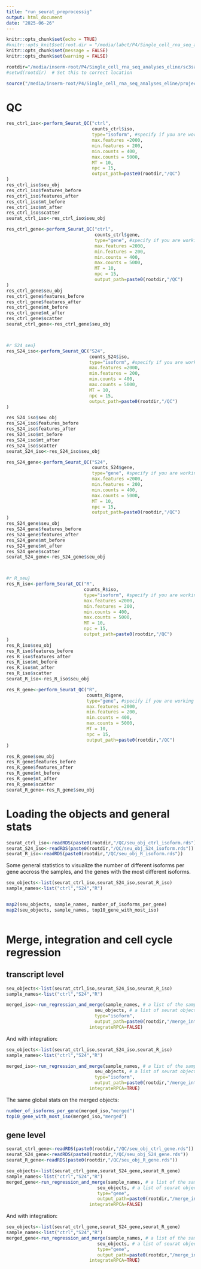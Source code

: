 ```yaml
---
title: "run_seurat_preprocessig"
output: html_document
date: "2025-06-26"
---
```




```r
knitr::opts_chunk$set(echo = TRUE)
#knitr::opts_knit$set(root.dir = "/media/labct/P4/Single_cell_rna_seq_analyses_eline/sc3samples_whitelist")
knitr::opts_chunk$set(message = FALSE)
knitr::opts_chunk$set(warning = FALSE)
```


```r
rootdir="/media/inserm-root/P4/Single_cell_rna_seq_analyses_eline/sc3samples_whitelist"
#setwd(rootdir)  # Set this to correct location

source("/media/inserm-root/P4/Single_cell_rna_seq_analyses_eline/project/R/seurat_processing.R")
```


# QC 

```r
res_ctrl_iso<-perform_Seurat_QC("ctrl",
                                counts_ctrl$iso,
                                type="isoform", #specify if you are working with an isoform- or a gene-level count matrix
                                max.features =2000,
                                min.features = 200,
                                min.counts = 400,
                                max.counts = 5000,
                                MT = 10,
                                npc = 15,
                                output_path=paste0(rootdir,"/QC")
)
res_ctrl_iso$seu_obj
res_ctrl_iso$features_before
res_ctrl_iso$features_after
res_ctrl_iso$mt_before
res_ctrl_iso$mt_after
res_ctrl_iso$scatter
seurat_ctrl_iso<-res_ctrl_iso$seu_obj

res_ctrl_gene<-perform_Seurat_QC("ctrl",
                                 counts_ctrl$gene,
                                 type="gene", #specify if you are working with an isoform- or a gene-level count matrix
                                 max.features =2000,
                                 min.features = 200,
                                 min.counts = 400,
                                 max.counts = 5000,
                                 MT = 10,
                                 npc = 15,
                                 output_path=paste0(rootdir,"/QC")
)
res_ctrl_gene$seu_obj
res_ctrl_gene$features_before
res_ctrl_gene$features_after
res_ctrl_gene$mt_before
res_ctrl_gene$mt_after
res_ctrl_gene$scatter
seurat_ctrl_gene<-res_ctrl_gene$seu_obj



#r S24_seu}
res_S24_iso<-perform_Seurat_QC("S24",
                               counts_S24$iso,
                               type="isoform", #specify if you are working with an isoform- or a gene-level count matrix
                               max.features =2000,
                               min.features = 200,
                               min.counts = 400,
                               max.counts = 5000,
                               MT = 10,
                               npc = 15,
                               output_path=paste0(rootdir,"/QC")
)

res_S24_iso$seu_obj
res_S24_iso$features_before
res_S24_iso$features_after
res_S24_iso$mt_before
res_S24_iso$mt_after
res_S24_iso$scatter
seurat_S24_iso<-res_S24_iso$seu_obj

res_S24_gene<-perform_Seurat_QC("S24",
                                counts_S24$gene,
                                type="gene", #specify if you are working with an isoform- or a gene-level count matrix
                                max.features =2000,
                                min.features = 200,
                                min.counts = 400,
                                max.counts = 5000,
                                MT = 10,
                                npc = 15,
                                output_path=paste0(rootdir,"/QC")
)
res_S24_gene$seu_obj
res_S24_gene$features_before
res_S24_gene$features_after
res_S24_gene$mt_before
res_S24_gene$mt_after
res_S24_gene$scatter
seurat_S24_gene<-res_S24_gene$seu_obj



#r R_seu}
res_R_iso<-perform_Seurat_QC("R",
                             counts_R$iso,
                             type="isoform", #specify if you are working with an isoform- or a gene-level count matrix
                             max.features =2000,
                             min.features = 200,
                             min.counts = 400,
                             max.counts = 5000,
                             MT = 10,
                             npc = 15,
                             output_path=paste0(rootdir,"/QC")
)
res_R_iso$seu_obj
res_R_iso$features_before
res_R_iso$features_after
res_R_iso$mt_before
res_R_iso$mt_after
res_R_iso$scatter
seurat_R_iso<-res_R_iso$seu_obj

res_R_gene<-perform_Seurat_QC("R",
                              counts_R$gene,
                              type="gene", #specify if you are working with an isoform- or a gene-level count matrix
                              max.features =2000,
                              min.features = 200,
                              min.counts = 400,
                              max.counts = 5000,
                              MT = 10,
                              npc = 15,
                              output_path=paste0(rootdir,"/QC")
)

res_R_gene$seu_obj
res_R_gene$features_before
res_R_gene$features_after
res_R_gene$mt_before
res_R_gene$mt_after
res_R_gene$scatter
seurat_R_gene<-res_R_gene$seu_obj
```


# Loading the objects and general stats

```r
seurat_ctrl_iso<-readRDS(paste0(rootdir,"/QC/seu_obj_ctrl_isoform.rds"))
seurat_S24_iso<-readRDS(paste0(rootdir,"/QC/seu_obj_S24_isoform.rds"))
seurat_R_iso<-readRDS(paste0(rootdir,"/QC/seu_obj_R_isoform.rds"))

```

Some general statistics to visualize the number of different isoforms per gene accross the samples, and the genes with the most different isoforms. 
```r

seu_objects<-list(seurat_ctrl_iso,seurat_S24_iso,seurat_R_iso)
sample_names<-list("ctrl","S24","R")


map2(seu_objects, sample_names, number_of_isoforms_per_gene)
map2(seu_objects, sample_names, top10_gene_with_most_iso)
  

```


# Merge, integration and cell cycle regression

## transcript level

```r
seu_objects<-list(seurat_ctrl_iso,seurat_S24_iso,seurat_R_iso)
sample_names<-list("ctrl","S24","R")

merged_iso<-run_regression_and_merge(sample_names, # a list of the sample's names, in the right order
                                 seu_objects, # a list of seurat objects after QC (same order as their names)
                                 type="isoform",
                                 output_path=paste0(rootdir,"/merge_integration"),
                               integrateRPCA=FALSE)
```

And with integration:
```r
seu_objects<-list(seurat_ctrl_iso,seurat_S24_iso,seurat_R_iso)
sample_names<-list("ctrl","S24","R")

merged_iso<-run_regression_and_merge(sample_names, # a list of the sample's names, in the right order
                                 seu_objects, # a list of seurat objects after QC (same order as their names)
                                 type="isoform",
                                 output_path=paste0(rootdir,"/merge_integration"),
                               integrateRPCA=TRUE)
```


The same global stats on the merged objects:

```r
number_of_isoforms_per_gene(merged_iso,"merged")
top10_gene_with_most_iso(merged_iso,"merged")
```

## gene level

```r
seurat_ctrl_gene<-readRDS(paste0(rootdir,"/QC/seu_obj_ctrl_gene.rds"))
seurat_S24_gene<-readRDS(paste0(rootdir,"/QC/seu_obj_S24_gene.rds"))
seurat_R_gene<-readRDS(paste0(rootdir,"/QC/seu_obj_R_gene.rds"))
```

```r
seu_objects<-list(seurat_ctrl_gene,seurat_S24_gene,seurat_R_gene)
sample_names<-list("ctrl","S24","R")
merged_gene<-run_regression_and_merge(sample_names, # a list of the sample's names, in the right order
                                  seu_objects, # a list of seurat objects after QC (same order as their names)
                                  type="gene",
                                  output_path=paste0(rootdir,"/merge_integration"),
                               integrateRPCA=FALSE)


```
And with integration:
```r
seu_objects<-list(seurat_ctrl_gene,seurat_S24_gene,seurat_R_gene)
sample_names<-list("ctrl","S24","R")
merged_gene<-run_regression_and_merge(sample_names, # a list of the sample's names, in the right order
                                  seu_objects, # a list of seurat objects after QC (same order as their names)
                                  type="gene",
                                  output_path=paste0(rootdir,"/merge_integration"),
                               integrateRPCA=TRUE)


```

